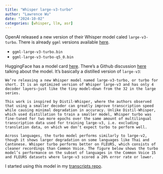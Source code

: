 ```yaml
---
title: "Whisper large-v3-turbo"
author: "Lawrence Wu"
date: "2024-10-02"
categories: [whisper, llm, asr]
---
```


OpenAI released a new version of their Whisper model caled `large-v3-turbo`. There is already `ggml` versions available [here](https://huggingface.co/ggerganov/whisper.cpp/tree/main).

- `ggml-large-v3-turbo.bin`
- `ggml-large-v3-turbo-q5_0.bin`

HuggingFace has a model card [here](https://huggingface.co/openai/whisper-large-v3-turbo). There's a Github discussion [here](https://github.com/openai/whisper/discussions/2363) talking about the model. It's basically a distilled version of `large-v3`:

```
We’re releasing a new Whisper model named large-v3-turbo, or turbo for short. It is an optimized version of Whisper large-v3 and has only 4 decoder layers—just like the tiny model—down from the 32 in the large series.

This work is inspired by Distil-Whisper, where the authors observed that using a smaller decoder can greatly improve transcription speed while causing minimal degradation in accuracy. Unlike Distil-Whisper, which used distillation to train a smaller model, Whisper turbo was fine-tuned for two more epochs over the same amount of multilingual transcription data used for training large-v3, i.e. excluding translation data, on which we don’t expect turbo to perform well.

Across languages, the turbo model performs similarly to large-v2, though it shows larger degradation on some languages like Thai and Cantonese. Whisper turbo performs better on FLEURS, which consists of cleaner recordings than Common Voice. The figure below shows the turbo model’s performance on the subset of languages in the Common Voice 15 and FLEURS datasets where large-v3 scored a 20% error rate or lower.
```

I started using this model in my [transcripts repo](https://github.com/lawwu/transcripts/commit/4385305b1bf928e46d9f323cd1d4295dd231add8).